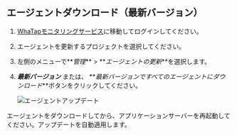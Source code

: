 ## エージェントダウンロード（最新バージョン）

1.  [WhaTapモニタリングサービス](https://service.whatap.io)に移動してログインしてください。

2.  エージェントを更新するプロジェクトを選択してください。

3.  左側のメニューで**_管理_** > **_エージェントの更新_**を選択します。

4.  **_最新バージョン_** または、 **_最新バージョンですべてのエージェントにダウンロード_**ボタンをクリックしてください。

    ![エージェントアップデート](/img/java-update-agent.png)

エージェントをダウンロードしてから、アプリケーションサーバーを再起動してください。アップデートを自動適用します。
